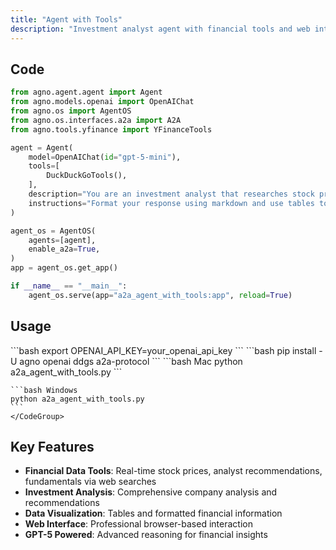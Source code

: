 ```yaml
---
title: "Agent with Tools"
description: "Investment analyst agent with financial tools and web interface"
---
```


## Code

```python a2a_agent_with_tools.py
from agno.agent.agent import Agent
from agno.models.openai import OpenAIChat
from agno.os import AgentOS
from agno.os.interfaces.a2a import A2A
from agno.tools.yfinance import YFinanceTools

agent = Agent(
    model=OpenAIChat(id="gpt-5-mini"),
    tools=[
        DuckDuckGoTools(),
    ],
    description="You are an investment analyst that researches stock prices, analyst recommendations, and stock fundamentals.",
    instructions="Format your response using markdown and use tables to display data where possible.",
)

agent_os = AgentOS(
    agents=[agent],
    enable_a2a=True,
)
app = agent_os.get_app()

if __name__ == "__main__":
    agent_os.serve(app="a2a_agent_with_tools:app", reload=True)
```

## Usage

<Steps>
  <Snippet file="create-venv-step.mdx" />

  <Step title="Set Environment Variables">
    ```bash
    export OPENAI_API_KEY=your_openai_api_key
    ```
  </Step>

  <Step title="Install libraries">
    ```bash
    pip install -U agno openai ddgs a2a-protocol
    ```
  </Step>

  <Step title="Run Example">
    <CodeGroup>
    ```bash Mac
    python a2a_agent_with_tools.py
    ```

    ```bash Windows
    python a2a_agent_with_tools.py
    ```
    </CodeGroup>
  </Step>
</Steps>

## Key Features

- **Financial Data Tools**: Real-time stock prices, analyst recommendations, fundamentals via web searches
- **Investment Analysis**: Comprehensive company analysis and recommendations
- **Data Visualization**: Tables and formatted financial information
- **Web Interface**: Professional browser-based interaction
- **GPT-5 Powered**: Advanced reasoning for financial insights

